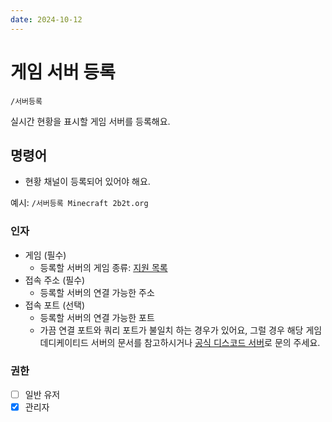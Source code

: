 ```yaml
---
date: 2024-10-12
---
```


# 게임 서버 등록
```/서버등록```

실시간 현황을 표시할 게임 서버를 등록해요.

## 명령어
* 현황 채널이 등록되어 있어야 해요.

예시: ```/서버등록 Minecraft 2b2t.org```

### 인자
* 게임 (필수)
  * 등록할 서버의 게임 종류: [지원 목록](/games)
* 접속 주소 (필수)
  * 등록할 서버의 연결 가능한 주소
* 접속 포트 (선택)
  * 등록할 서버의 연결 가능한 포트
  * 가끔 연결 포트와 쿼리 포트가 불일치 하는 경우가 있어요, 그럴 경우 해당 게임 데디케이티드 서버의 문서를 참고하시거나 [공식 디스코드 서버](https://discord.gg/MwU25zdRFG)로 문의 주세요.

### 권한
* [ ] 일반 유저
* [x] 관리자